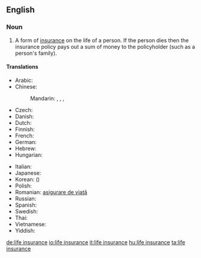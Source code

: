 ==English==
{{wikipedia}}
===Noun===
{{en-noun|sg=[[life]] [[insurance]]|-|s}}

# {{context|insurance}} A form of [[insurance]] on the life of a person. If the person dies then the insurance policy pays out a sum of money to the policyholder (such as a person's family).

====Translations====
{{trans-top|form of insurance}}
* Arabic: {{t|ar|تأمين على الحياة|m|tr=ta'miin 3ála al-Hayaa}}
* Chinese:
*: Mandarin: {{t|cmn|人壽保險|sc=Hani}}, {{t|cmn|人寿保险|tr=rénshòu bǎoxiǎn|sc=Hani}}, {{t|cmn|生命保險|sc=Hani}}, {{t|cmn|生命保险|tr=shēngmìng bǎoxiǎn|sc=Hani}}
* Czech: {{t|cs|životní pojištění|n}}
* Danish: {{t-|da|livsforsikring|c}}
* Dutch: {{t-|nl|levensverzekering|f}}
* Finnish: {{t-|fi|henkivakuutus}}
* French: {{t|fr|assurance-vie|f}}
* German: {{t-|de|Lebensversicherung|f}}
* Hebrew: {{t|he|ביטוח חיים}}
* Hungarian: {{t+|hu|életbiztosítás}}
{{trans-mid}}
* Italian: {{t|it|assicurazione sulla vita|f}}
* Japanese: {{t|ja|生命保険|tr=せいめいほけん, seimei hoken}}
* Korean: {{t|ko|생명보험|tr=saengmyeong boheom|sc=Hang}} ({{t|ko|生命保險|sc=Hani}})
* Polish: {{t|pl|ubezpieczenie na życie|n}}
* Romanian: [[asigurare de viaţă]]
* Russian: {{t|ru|страхование жизни|n|tr=straxovánije žízni}}
* Spanish: {{t|es|seguro de vida|m}}
* Swedish: {{t|sv|livförsäkring}}
* Thai: {{t|th|การประกันชีวิต}}
* Vietnamese: {{t|vi|bảo hiểm nhân thọ|xs=Vietnamese}}
* Yiddish: {{t|yi|לעבן פארזיכערונג|sc=Hebr|xs=Yiddish}}
{{trans-bottom}}

[[de:life insurance]]
[[io:life insurance]]
[[it:life insurance]]
[[hu:life insurance]]
[[ta:life insurance]]